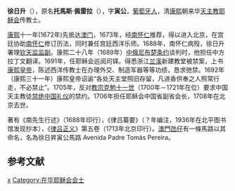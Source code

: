 {{Otheruses|徐日升 (天啓進士)|other=同名或類似名的其它條目描述}}
{{NoteTA
|G1=Popes
}}
{{Infobox Person
|name   = 徐日升<br />Tomás Pereira
|image     = Tomas Pereira.JPG
|caption  = 耶穌會傳教士
|birth_date  = 1645年11月1日
|birth_place = [[葡萄牙王国|葡萄牙王国]][[法馬利康新鎮|法馬利康新鎮]]
|death_date  = 1708年12月25日 
|death_place = [[大清|大清]][[顺天府|顺天府]][[京师|京师]]
|title       =  
|spouse      =
|parents     =
|occupation  = 传教士
}}

'''徐日升'''（{{bd|1645年|11月1日|1708年|12月25日}}），原名'''托馬斯·佩雷拉'''（{{lang-pt|'''Tomás Pereira'''}}），字'''寅公'''，[[葡萄牙人|葡萄牙人]]，清[[康熙|康熙]]朝来华[[天主教|天主教]][[耶稣会|耶稣会]]传教士。

[[康熙|康熙]]十一年(1672年)先抵达[[澳门|澳门]]，1673年，经[[南怀仁|南怀仁]]推荐，得以进入北京，在宫廷协助[[南怀仁|南怀仁]]修订历法，同时兼任宫廷西洋乐师。1688年，南怀仁病殁，徐日升署理[[钦天监|钦天监]][[监副|监副]]。康熙二十八年（1689年）[[中俄尼布楚条约|中俄尼布楚条约]]谈判时，他担任中方拉丁文翻译。1691年，任耶稣会巡阅司铎。得悉浙江[[兰溪|兰溪]]新建教堂被禁案，上书[[康熙皇帝|康熙皇帝]]，陈述西洋传教士在办理外交、制造军器等等功绩，恳求弛禁。1692年（康熙三十一年）康熙皇帝诏谕“各处天主堂照旧存留，凡进香供奉之人照常行走，不必禁止”。1705年，反对[[教宗克勉十一世|教宗克勉十一世]]（1700年－1721年在位）要求中国天主教徒[[中国礼仪之争|禁绝中国礼仪]]的禁约。1706年担任耶稣会中国省副省会长，1708年在北京去世。 

著有《南先生行述》（1688年印行），《律吕纂要》（？年编注，1936年在北平图书馆发现抄本），《[[律吕正义|律吕正义]]》第五卷（1713年北京印行）。[[澳門|澳門]][[氹仔|氹仔]]有一條馬路以其命名，名為徐日昇寅公馬路 Avenida Padre Tomás Pereira。

== 参考文献 ==
{{Reflist|2}}
{{基督教页脚}}
{{宗教}}
{{Authority control}}
[[Category:在华天主教传教士|x]]
[[Category:在华耶稣会会士|Category:在华耶稣会会士]]